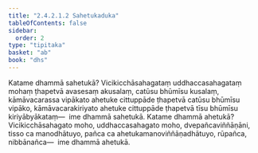 ```yaml
---
title: "2.4.2.1.2 Sahetukaduka"
tableOfContents: false
sidebar:
  order: 2
type: "tipitaka"
basket: "ab"
book: "dhs"
---
```



<DynamicBreadcrumb />

<Division number="1443" book="dhs">

<Paragraph number="2153" book="dhs">
Katame dhammā sahetukā? Vicikicchāsahagataṃ uddhaccasahagataṃ mohaṃ ṭhapetvā avasesaṃ akusalaṃ, catūsu bhūmīsu kusalaṃ, kāmāvacarassa vipākato ahetuke cittuppāde ṭhapetvā catūsu bhūmīsu vipāko, kāmāvacarakiriyato ahetuke cittuppāde ṭhapetvā tīsu bhūmīsu kiriyābyākataṃ—  ime dhammā sahetukā.
</Paragraph>

</Division>
<Division number="1444" book="dhs">

<Paragraph number="2154" book="dhs">
Katame dhammā ahetukā? Vicikicchāsahagato moho, uddhaccasahagato moho, dvepañcaviññāṇāni, tisso ca manodhātuyo, pañca ca ahetukamanoviññāṇadhātuyo, rūpañca, nibbānañca—  ime dhammā ahetukā.
</Paragraph>
</Division>
